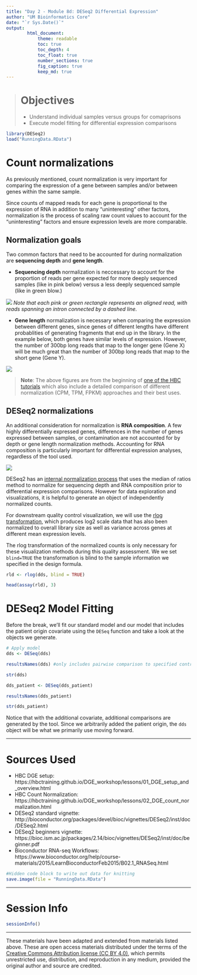 ```yaml
---
title: "Day 2 - Module 8d: DESeq2 Differential Expression"
author: "UM Bioinformatics Core"
date: "`r Sys.Date()`"
output:
        html_document:
            theme: readable
            toc: true
            toc_depth: 4
            toc_float: true
            number_sections: true
            fig_caption: true
            keep_md: true
---
```


<!--- Allow the page to be wider --->
<style>
    body .main-container {
        max-width: 1200px;
    }
</style>
> # Objectives
> * Understand individual samples versus groups for comaprisons
> * Execute model fitting for differential expression comparisons

```r
library(DESeq2)
load("RunningData.RData")
```

# Count normalizations

As  previously mentioned, count normalization is very important for comparing the expression of a gene between samples and/or between genes within the same sample.

Since counts of mapped reads for each gene is proportional to the expression of RNA in addition to many “uninteresting” other factors, normalization is the process of scaling raw count values to account for the “uninteresting” factors and ensure expression levels are more comparable.

## Normalization goals

Two common factors that need to be accounted for during normalization are **sequencing depth** and **gene length**. 

* **Sequencing depth** normalization is neccessary to account for the proportion of reads per gene expected for more deeply sequenced samples (like in pink below) versus a less deeply sequenced sample (like in green blow.)

![](./images/normalization_methods_depth.png)
*Note that each pink or green rectangle represents an aligned read, with reads spanning an intron connected by a dashed line.*
    
* **Gene length** normalization is necessary when comparing the expression between different genes, since genes of different lengths have different probablities of generating fragments that end up in the library. In the example below, both genes have similar levels of expression. However, the number of 300bp long reads that map to the longer gene (Gene X) will be much great than the number of 300bp long reads that map to the short gene (Gene Y).

![](./images/normalization_methods_length.png)
    
> **Note**: The above figures are from the beginning of [one of the HBC  tutorials](https://hbctraining.github.io/DGE_workshop/lessons/02_DGE_count_normalization.html) which also include a detailed comparison of different normalization (CPM, TPM, FPKM) approaches and their best uses.

## DESeq2 normalizations

An additional consideration for normalization is **RNA composition**. A few highly differentially expressed genes, differences in the number of genes expressed between samples, or contamination are not accounted for by depth or gene length normalization methods. Accounting for RNA composition is particularly important for differential expression analyses, regardless of the tool used.

![](./images/normalization_methods_composition.png)

    
DESeq2 has an [internal normalization process](https://genomebiology.biomedcentral.com/articles/10.1186/gb-2010-11-10-r106) that uses the median of ratios method to normalize for sequencing depth and RNA composition prior to differential expression comparisons. However for data exploration and visualizations, it is helpful to generate an object of independently normalized counts.

For downstream quality control visualization, we will use the [rlog transformation](http://bioconductor.org/packages/devel/bioc/vignettes/DESeq2/inst/doc/DESeq2.html#count-data-transformations), which produces log2 scale data that has also been normalized to overall library size as well as variance across genes at different mean expression levels.

The rlog transformation of the normalized counts is only necessary for these visualization methods during this quality assessment. We we set `blind=TRUE` the transformation is blind to the sample information we specified in the design formula.
```r
rld <- rlog(dds, blind = TRUE)
```
```r
head(assay(rld), 3)
```


# DESeq2 Model Fitting

Before the break, we'll fit our standard model and our model that includes the patient origin covariate using the `DESeq` function and take a look at the objects we generate. 
```r
# Apply model
dds <- DESeq(dds)
```
```r
resultsNames(dds) #only includes pairwise comparison to specified control as default but other inforamtion is stored in object so can generate additional comparisons
```
```r
str(dds)
```


```r
dds_patient <- DESeq(dds_patient)
```
```r
resultsNames(dds_patient)
```
```r
str(dds_patient)
```

Notice that with the additional covariate, additional comparisons are generated by the tool. Since we arbitrarily added the patient origin, the `dds` object will be what we primarily use moving forward.

---

# Sources Used
* HBC DGE setup: https://hbctraining.github.io/DGE_workshop/lessons/01_DGE_setup_and_overview.html
* HBC Count Normalization: https://hbctraining.github.io/DGE_workshop/lessons/02_DGE_count_normalization.html
* DESeq2 standard vignette: http://bioconductor.org/packages/devel/bioc/vignettes/DESeq2/inst/doc/DESeq2.html
* DESeq2 beginners vignette: https://bioc.ism.ac.jp/packages/2.14/bioc/vignettes/DESeq2/inst/doc/beginner.pdf
* Bioconductor RNA-seq Workflows: https://www.bioconductor.org/help/course-materials/2015/LearnBioconductorFeb2015/B02.1_RNASeq.html

```r
#Hidden code block to write out data for knitting
save.image(file = "RunningData.RData")
```

---

# Session Info
```r
sessionInfo()
```

---

These materials have been adapted and extended from materials listed above. These are open access materials distributed under the terms of the [Creative Commons Attribution license (CC BY 4.0)](http://creativecommons.org/licenses/by/4.0/), which permits unrestricted use, distribution, and reproduction in any medium, provided the original author and source are credited.
